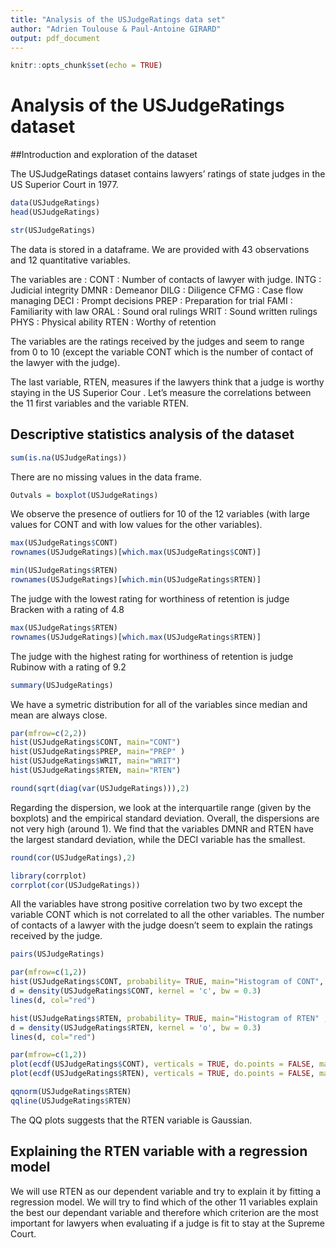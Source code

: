 ```yaml
---
title: "Analysis of the USJudgeRatings data set"
author: "Adrien Toulouse & Paul-Antoine GIRARD"
output: pdf_document
---
```


```r
knitr::opts_chunk$set(echo = TRUE)
```

# Analysis of the USJudgeRatings dataset

##Introduction and exploration of the dataset

The USJudgeRatings dataset contains lawyers’ ratings of state judges in the US Superior Court in 1977.

```r
data(USJudgeRatings)
head(USJudgeRatings)
```

```r
str(USJudgeRatings)
```

The data is stored in a dataframe.
We are provided with 43 observations and 12 quantitative variables.

The variables are : 
CONT : Number of contacts of lawyer with judge.
INTG : Judicial integrity
DMNR : Demeanor
DILG : Diligence
CFMG : Case flow managing
DECI : Prompt decisions
PREP : Preparation for trial
FAMI : Familiarity with law
ORAL : Sound oral rulings
WRIT : Sound written rulings
PHYS : Physical ability
RTEN : Worthy of retention

The variables are the ratings received by the judges and seem to range from 0 to 10 (except the variable CONT which is the number of contact of the lawyer with the judge). 

The last variable, RTEN, measures if the lawyers think that a judge is worthy staying in the US Superior Cour . Let's measure the correlations between the 11 first variables and the variable RTEN.

## Descriptive statistics analysis of the dataset

```r
sum(is.na(USJudgeRatings))
```

There are no missing values in the data frame. 

```r
Outvals = boxplot(USJudgeRatings)
```

We observe the presence of outliers for 10 of the 12 variables (with large values for CONT and with low values for the other variables).

```r
max(USJudgeRatings$CONT)
rownames(USJudgeRatings)[which.max(USJudgeRatings$CONT)]
```

```r
min(USJudgeRatings$RTEN)
rownames(USJudgeRatings)[which.min(USJudgeRatings$RTEN)]
```

The judge with the lowest rating for worthiness of retention is judge Bracken with a rating of 4.8 

```r
max(USJudgeRatings$RTEN)
rownames(USJudgeRatings)[which.max(USJudgeRatings$RTEN)]
```
The judge with the highest rating for worthiness of retention is judge Rubinow with a rating of 9.2

```r
summary(USJudgeRatings)
```

We have a symetric distribution for all of the variables since median and mean are always close.

```r
par(mfrow=c(2,2))
hist(USJudgeRatings$CONT, main="CONT")
hist(USJudgeRatings$PREP, main="PREP" )
hist(USJudgeRatings$WRIT, main="WRIT")
hist(USJudgeRatings$RTEN, main="RTEN")
```

```r
round(sqrt(diag(var(USJudgeRatings))),2)
```

Regarding the dispersion, we look at the interquartile range (given by the boxplots) and the empirical standard deviation. Overall, the dispersions are not very high (around 1). 
We find that the variables DMNR and RTEN have the largest standard deviation, while the DECI variable has the smallest.

```r
round(cor(USJudgeRatings),2)
```

```r
library(corrplot)
corrplot(cor(USJudgeRatings))
```
All the variables have strong positive correlation two by two except the variable CONT which is not correlated to all the other variables.
The number of contacts of a lawyer with the judge doesn't seem to explain the ratings received by the judge. 

```r
pairs(USJudgeRatings)
```


```r
par(mfrow=c(1,2))
hist(USJudgeRatings$CONT, probability= TRUE, main="Histogram of CONT", xlab="CONT")
d = density(USJudgeRatings$CONT, kernel = 'c', bw = 0.3)
lines(d, col="red")

hist(USJudgeRatings$RTEN, probability= TRUE, main="Histogram of RTEN" , xlab="RTEN")
d = density(USJudgeRatings$RTEN, kernel = 'o', bw = 0.3)
lines(d, col="red")
```


```r
par(mfrow=c(1,2))
plot(ecdf(USJudgeRatings$CONT), verticals = TRUE, do.points = FALSE, main = "ECDF CONT")
plot(ecdf(USJudgeRatings$RTEN), verticals = TRUE, do.points = FALSE, main = "ECDF RTEN")
```

```r
qqnorm(USJudgeRatings$RTEN)
qqline(USJudgeRatings$RTEN)
```

The QQ plots suggests that the RTEN variable is Gaussian.

## Explaining the RTEN variable with a regression model

We will use RTEN as our dependent variable and try to explain it by fitting a regression model. 
We will try to find which of the other 11 variables explain the best our dependant variable and therefore which criterion are the most important for lawyers when evaluating if a judge is fit to stay at the Supreme Court.







